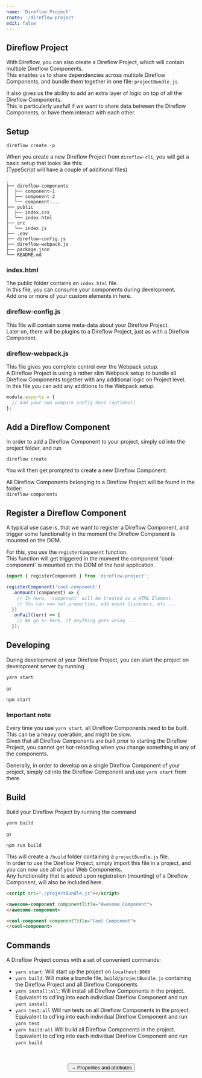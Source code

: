 ```yaml
---
name: 'Direflow Project'
route: '/direflow-project'
edit: false
---
```



## Direflow Project
With Direflow, you can also create a Direflow Project, which will contain multiple Direflow Components.  
This enables us to share dependencies across multiple Direflow Components, and bundle them together in one file: `projectBundle.js`.  
  
It also gives us the ability to add an extra layer of logic on top of all the Direflow Components.  
This is particularly usefull if we want to share data between the Direflow Components, or have them interact with each other.

## Setup
```console
direflow create -p
```

When you create a new Direflow Project from `direflow-cli`, you will get a basic setup that looks like this:  
(TypeScript will have a couple of additional files)  

```
.
├── direflow-components
│  ├── component-1
│  ├── component-2
│  └── component-...
├── public
│  ├── index.css
│  └── index.html
├── src
│  └── index.js
├── .env
├── direflow-config.js
├── direflow-webpack.js
├── package.json
└── README.md
```

### index.html
The public folder contains an `index.html` file.  
In this file, you can consume your components during development.  
Add one or more of your custom elements in here.  

### direflow-config.js
This file will contain some meta-data about your Direflow Project.  
Later on, there will be plugins to a Direflow Project, just as with a Direflow Component.

### direflow-webpack.js
This file gives you complete control over the Webpack setup.  
A Direflow Project is using a rather slim Webpack setup to bundle all Direflow Components together with any additional logic on Project level.  
In this file you can add any additions to the Webpack setup.  

```javascript
module.exports = {
  // Add your own webpack config here (optional)
};
```

## Add a Direflow Component
In order to add a Direflow Component to your project, simply cd into the project folder, and run
```console
direflow create
```
You will then get prompted to create a new Direflow Component.  
  
All Direflow Components belonging to a Direflow Project will be found in the folder:  
`direflow-components`

## Register a Direflow Component
A typical use case is, that we want to register a Direflow Component, and trigger some functionality in the moment the Direflow Component is mounted on the DOM.  
  
For this, you use the `registerComponent` function.  
This function will get triggered in the moment the component 'cool-component' is mounted on the DOM of the host application.

```javascript
import { registerComponent } from 'direflow-project';

registerComponent('cool-component')
  .onMount((component) => {
    // In here, 'component' will be treated as a HTML Element.
    // You can now set properties, add event listeners, etc ...
  })
  .onFail((err) => {
    // We go in here, if anything goes wrong ...
  });
```

## Developing
During development of your Direflow Project, you can start the project on development server by running
```console
yarn start
```
or
```console
npm start
```
### Important note
Every time you use `yarn start`, all Direflow Components need to be built. This can be a heavy operation, and might be slow.  
Given that all Direflow Components are built prior to starting the Direflow Project, you cannot get hot-reloading when you change something in any of the components.  
  
Generally, in order to develop on a single Direflow Component of your project, simply cd into the Direflow Component and use `yarn start` from there.

## Build
Build your Direflow Project by running the command
```console
yarn build
```
or 
```console
npm run build
```

This will create a `/build` folder containing a `projectBundle.js` file.  
In order to use the Direflow Project, simply import this file in a project, and you can now use all of your Web Components.  
Any functionality that is added upon registration (mounting) of a Direflow Component, will also be included here.  
```html
<script src="./projectBundle.js"></script>

<awesome-component componentTitle="Awesome Component">
</awesome-component>

<cool-component componentTitle="Cool Component">
</cool-component>
```


## Commands
A Direflow Project comes with a set of convenient commands:
- `yarn start`: Will start up the project on `localhost:8000`
- `yarn build`: Will make a bundle file, `build/projectBundle.js` containing the Direflow Project and all Direflow Components
- `yarn install:all`: Will install all Direflow Components in the project.  
  Equivalent to cd'ing into each individual Direflow Component and run `yarn install`
- `yarn test:all` Will run tests on all Direflow Components in the project.  
  Equivalent to cd'ing into each individual Direflow Component and run `yarn test`
- `yarn build:all` Will build all Direflow Components in the project.  
  Equivalent to cd'ing into each individual Direflow Component and run `yarn build`

<br />
<br />

<span style="display: flex; justify-content: center">
  <Link to='/properties-and-attributes'>
    <Button>→ Properties and attributes</Button>
  </Link>
</span>